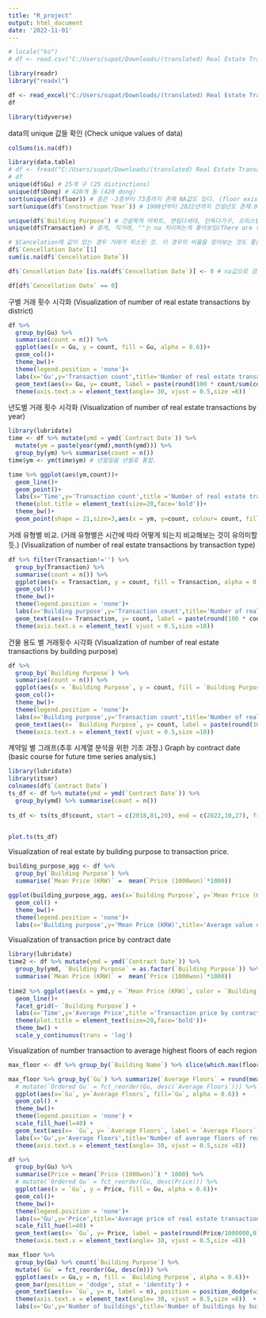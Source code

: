 ```yaml
---
title: "R_project"
output: html_document
date: '2022-11-01'
---
```

```r
# locale("ko")
# df <- read.csv("C:/Users/supat/Downloads/(translated) Real Estate Transactions in Seoul.csv", locale = locale(date_names = "ko", encoding = 'UTF-8'), encoding = 'UTF-8')

library(readr)
library("readxl")

df <- read_excel("C:/Users/supat/Downloads/(translated) Real Estate Transactions in Seoul.xlsx")
df
```
```r
library(tidyverse)
```

data의 unique 값들 확인
(Check unique values of data)
```r
colSums(is.na(df))
```

```r
library(data.table)
# df <- fread("C:/Users/supat/Downloads/(translated) Real Estate Transactions in Seoul(2).csv")
# df
unique(df$Gu) # 25개 구 (25 distinctions)
unique(df$Dong) # 420개 동 (420 dong)
sort(unique(df$floor)) # 층은 -3층부터 73층까지 존재 NA값도 있다. (floor exists from -3 to 73, and there are also NA values.)
sort(unique(df$`Construction Year`)) # 1900년부터 2022년까지 건설년도 존재.0은 이상치인듯.(Construction years exist from 1900 to 2022. 0 seems to be an outlier.)

unique(df$`Building Purpose`) # 건설목적 아파트, 연립다세대, 단독다가구, 오피스텔 네 개
unique(df$Transaction) # 중개, 직거래, ""는 na 처리하는게 좋아보임(There are four types of construction purpose: apartment, multi-family, single-family, and officetel.)

# $Cancelation에 값이 있는 경우 거래가 취소된 것. 이 경우의 비율을 찾아보는 것도 좋을듯.(If Cancelation has a value, the transaction was canceled. It would be good to find the ratio in this case.)
df$`Cencellation Date`[1]
sum(is.na(df$`Cencellation Date`))

df$`Cencellation Date`[is.na(df$`Cencellation Date`)] <- 0 # na값으로 검색하니 안나옴.

df[df$`Cencellation Date` == 0]
```
구별 거래 횟수 시각화
(Visualization of number of real estate transactions by district)
```r
df %>% 
  group_by(Gu) %>% 
  summarise(count = n()) %>% 
  ggplot(aes(x = Gu, y = count, fill = Gu, alpha = 0.6))+
  geom_col()+
  theme_bw()+
  theme(legend.position = 'none')+
  labs(x='Gu',y='Transaction count',title='Number of real estate transactions by district')+
  geom_text(aes(x= Gu, y= count, label = paste(round(100 * count/sum(count),2),'%')), position = position_dodge(width = 1),vjust = -0.5, size = 2,check_overlap = T) +
  theme(axis.text.x = element_text(angle= 30, vjust = 0.5,size =6))
```

년도별 거래 횟수 시각화
(Visualization of number of real estate transactions by year)

```r
library(lubridate)
time <- df %>% mutate(ymd = ymd(`Contract Date`)) %>%
  mutate(ym = paste(year(ymd),month(ymd))) %>% 
  group_by(ym) %>% summarise(count = n())
time$ym <- ym(time$ym) # 년월일을 년월로 통합.

time %>% ggplot(aes(ym,count))+
  geom_line()+
  geom_point()+
  labs(x='Time',y='Transaction count',title ='Number of real estate transactions by year')+
  theme(plot.title = element_text(size=20,face='bold'))+
  theme_bw()+
  geom_point(shape = 21,size=3,aes(x = ym, y=count, colour= count, fill = count))

```

거래 유형별 비교. (거래 유형별은 시간에 따라 어떻게 되는지 비교해보는 것이 유의미할듯.)
(Visualization of number of real estate transactions by transaction type)

```r
df %>% filter(Transaction!='') %>% 
  group_by(Transaction) %>% 
  summarise(count = n()) %>% 
  ggplot(aes(x = Transaction, y = count, fill = Transaction, alpha = 0.6))+
  geom_col()+
  theme_bw()+
  theme(legend.position = 'none')+
  labs(x='Building purpose',y='Transaction count',title='Number of real estate transactions by transaction type')+
  geom_text(aes(x= Transaction, y= count, label = paste(round(100 * count/sum(count),2),'%')), position = position_dodge(width = 1),vjust = -0.5, size = 3.5,check_overlap = T) +
  theme(axis.text.x = element_text( vjust = 0.5,size =10))
```
건물 용도 별 거래횟수 시각화
(Visualization of number of real estate transactions by building purpose)

```r
df %>% 
  group_by(`Building Purpose`) %>% 
  summarise(count = n()) %>% 
  ggplot(aes(x = `Building Purpose`, y = count, fill = `Building Purpose`, alpha = 0.6))+
  geom_col()+
  theme_bw()+
  theme(legend.position = 'none')+
  labs(x='Building purpose',y='Transaction count',title='Number of real estate transactions by building purpose')+
  geom_text(aes(x= `Building Purpose`, y= count, label = paste(round(100 * count/sum(count),2),'%')), position = position_dodge(width = 1),vjust = -0.5, size = 3.5,check_overlap = T) +
  theme(axis.text.x = element_text( vjust = 0.5,size =10))
```

계약일 별 그래프(추후 시계열 분석을 위한 기초 과정.)
Graph by contract date (basic course for future time series analysis.)

```r
library(lubridate)
library(itsmr)
colnames(df$`Contract Date`)
ts_df <- df %>% mutate(ymd = ymd(`Contract Date`)) %>% 
  group_by(ymd) %>% summarise(count = n())
  
ts_df <- ts(ts_df$count, start = c(2018,01,20), end = c(2022,10,27), frequency = 365)  


plot.ts(ts_df)
```


Visualization of real estate by building purpose to transaction price.
```r
building_purpose_agg <- df %>%
  group_by(`Building Purpose`) %>%
  summarise(`Mean Price (KRW)` =  mean(`Price (1000won)`*1000))

ggplot(building_purpose_agg, aes(x=`Building Purpose`, y=`Mean Price (KRW)`, fill=`Building Purpose`, alpha=0.6)) +
  geom_col() +
  theme_bw()+
  theme(legend.position = 'none')+
  labs(x='Building purpose',y='Mean Price (KRW)',title='Average value of transactions by building purpose')
```


Visualization of transaction price by contract date
```r
library(lubridate)
time2 <- df %>% mutate(ymd = ymd(`Contract Date`)) %>%
  group_by(ymd, `Building Purpose` = as.factor(`Building Purpose`)) %>% 
  summarise(`Mean Price (KRW)` =  mean(`Price (1000won)`*1000))
              
time2 %>% ggplot(aes(x = ymd,y = `Mean Price (KRW)`, color = `Building Purpose`))+
  geom_line()+
  facet_grid(~ `Building Purpose`) +
  labs(x='Time',y='Average Price',title ='Transaction price by contract date')+
  theme(plot.title = element_text(size=20,face='bold'))+
  theme_bw() +
  scale_y_continuous(trans = 'log')


```

Visualization of number transaction to average highest floors of each region
```r
max_floor <- df %>% group_by(`Building Name`) %>% slice(which.max(floor))

max_floor %>% group_by(`Gu`) %>% summarize(`Average Floors` = round(mean(floor), 2)) %>%
  # mutate(`Ordered Gu` = fct_reorder(Gu, desc(`Average Floors`))) %>% #order graph in descending order
  ggplot(aes(x=`Gu`, y=`Average Floors`, fill=`Gu`, alpha = 0.6)) +
  geom_col() +
  theme_bw()+
  theme(legend.position = 'none') +
  scale_fill_hue(l=40) +
  geom_text(aes(x= `Gu`, y= `Average Floors`, label = `Average Floors`), position = position_dodge(width = 1),vjust = -0.5, size = 4,check_overlap = T) +
  labs(x='Gu',y='Average floors',title='Number of average floors of real estate each region')+
  theme(axis.text.x = element_text(angle= 30, vjust = 0.5,size =8))

df %>% 
  group_by(Gu) %>% 
  summarise(Price = mean(`Price (1000won)`) * 1000) %>% 
  # mutate(`Ordered Gu` = fct_reorder(Gu, desc(Price))) %>%
  ggplot(aes(x = `Gu`, y = Price, fill = Gu, alpha = 0.6))+
  geom_col()+
  theme_bw()+
  theme(legend.position = 'none')+
  labs(x='Gu',y='Price',title='Average price of real estate transactions by district')+
  scale_fill_hue(l=40) +
  geom_text(aes(x= `Gu`, y= Price, label = paste(round(Price/1000000,0), 'm')), position = position_dodge(width = 1),vjust = -0.5, size = 4,check_overlap = T) +
  theme(axis.text.x = element_text(angle= 30, vjust = 0.5,size =8)) 
```

```r
max_floor %>% 
  group_by(Gu) %>% count(`Building Purpose`) %>%
  mutate(`Gu` = fct_reorder(Gu, desc(n))) %>%
  ggplot(aes(x = Gu,y = n, fill = `Building Purpose`, alpha = 0.6))+
  geom_bar(position = 'dodge', stat = 'identity') +
  geom_text(aes(x= `Gu`, y= n, label = n), position = position_dodge(width = 1),vjust = -0.5, size = 3,check_overlap = T) +
  theme(axis.text.x = element_text(angle= 30, vjust = 0.5,size =8))  +
  labs(x='Gu',y='Number of buildings',title='Number of buildings by building purpose in each region')
```